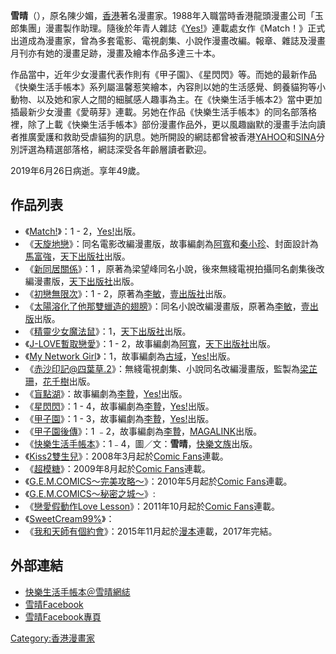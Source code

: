 {{Infobox person
| 姓名     = 雪晴
| 圖像     = 
| 圖像替代 = 
| 圖像說明 = 
| 語系     = 
| 羅馬拼音 = 
| 性別     = 女
| 原文名   = 陳少媚
| 出生日期 = {{Birth date|1969|08|13}}
| 出生地點 = {{HKG-1959}}
| 逝世日期 = {{Death date and age|2019|06|26|1969|08|13}}
| 逝世地點 = 
| 死因     = 
| 國籍     = {{HKG}}
| 別名     = 
| 職業     = [[漫畫家|漫畫家]]
| 活躍時期 = 1990年代－2019年
| 知名原因 = 
| 知名作品 = {{Plainlist|
* 《星閃閃》
* 《甲子園》
* 《[[新同居關係|新同居關係]]》
}}
}}
'''雪晴'''（{{bd|1969年|8月13日|2019年|6月26日|catIdx=Suet}}），原名陳少媚，[[香港|香港]]著名漫畫家。1988年入職當時香港龍頭漫畫公司「玉郎集團」漫畫製作助理。隨後於年青人雜誌《[[Yes!|Yes!]]》連載處女作《Match！》正式出道成為漫畫家，曾為多套電影、電視劇集、小說作漫畫改編。報章、雜誌及漫畫月刊亦有她的漫畫足跡，漫畫及繪本作品多達三十本。

作品當中，近年少女漫畫代表作則有《甲子園》、《星閃閃》等。而她的最新作品《快樂生活手帳本》系列屬溫馨惹笑繪本，內容則以她的生活感覺、飼養貓狗等小動物、以及她和家人之間的細膩感人趣事為主。在《快樂生活手帳本2》當中更加插最新少女漫畫《愛萌芽》連載。另她在作品《快樂生活手帳本》的同名部落格裡，除了上載《快樂生活手帳本》部份漫畫作品外，更以風趣幽默的漫畫手法向讀者推廣愛護和救助受虐貓狗的訊息。她所開設的網誌都曾被香港[[YAHOO|YAHOO]]和[[SINA|SINA]]分別評選為精選部落格，網誌深受各年齡層讀者歡迎。

2019年6月26日病逝。享年49歲。

== 作品列表 ==
*《[[Match!|Match!]]》：1 - 2，[[Yes!|Yes!]]出版。
*《[[天旋地戀|天旋地戀]]》：同名電影改編漫畫版，故事編劇為[[阿寬|阿寬]]和[[秦小珍|秦小珍]]、封面設計為[[馬富強|馬富強]]，[[天下出版社|天下出版社]]出版。
*《[[新同居關係|新同居關係]]》：1 ，原著為梁望峰同名小說，後來無綫電視拍攝同名劇集後改編漫畫版，[[天下出版社|天下出版社]]出版。
*《[[初戀無限次|初戀無限次]]》：1 - 2，原著為[[李敏|李敏]]，[[壹出版社|壹出版社]]出版。
*《[[太陽溶化了他那雙蠟造的翅膀|太陽溶化了他那雙蠟造的翅膀]]》：同名小說改編漫畫版，原著為[[李敏|李敏]]，[[壹出版|壹出版]]出版。
*《[[精靈少女魔法鼠|精靈少女魔法鼠]]》：1，[[天下出版社|天下出版社]]出版。
*《[[J-LOVE暫取戀愛|J-LOVE暫取戀愛]]》：1 - 2，故事編劇為[[阿寬|阿寬]]，[[天下出版社|天下出版社]]出版。
*《[[My_Network_Girl|My Network Girl]]》：1，故事編劇為[[古域|古域]]，[[Yes!|Yes!]]出版。
*《[[赤沙印記@四葉草.2|赤沙印記@四葉草.2]]》：無綫電視劇集、小說同名改編漫畫版，監製為[[梁芷珊|梁芷珊]]，[[花千樹|花千樹]]出版。
*《[[盲點湖|盲點湖]]》：故事編劇為[[李贄|李贄]]，[[Yes!|Yes!]]出版。
*《[[星閃閃|星閃閃]]》：1 - 4，故事編劇為[[李贄|李贄]]，[[Yes!|Yes!]]出版。
*《[[甲子園|甲子園]]》：1 - 3，故事編劇為[[李贄|李贄]]，[[Yes!|Yes!]]出版。
*《[[甲子園後傳|甲子園後傳]]》：1 ﹣2，故事編劇為[[李贄|李贄]]，[[MAGALINK|MAGALINK]]出版。
*《[[快樂生活手帳本|快樂生活手帳本]]》：1﹣4，圖／文：'''雪晴'''，[[快樂文族|快樂文族]]出版。
*《[[Kiss2雙生兒|Kiss2雙生兒]]》：2008年3月起於[[Comic_Fans|Comic Fans]]連載。
*《[[超模糖|超模糖]]》：2009年8月起於[[Comic_Fans|Comic Fans]]連載。
*《[[G.E.M.COMICS～完美攻略～|G.E.M.COMICS～完美攻略～]]》：2010年5月起於[[Comic_Fans|Comic Fans]]連載。
*《[[G.E.M.COMICS～秘密之城～|G.E.M.COMICS～秘密之城～]]》:
*《[[戀愛假動作Love_Lesson|戀愛假動作Love Lesson]]》：2011年10月起於[[Comic_Fans|Comic Fans]]連載。
*《[[SweetCream99%|SweetCream99%]]》：
*《[[我和天師有個約會|我和天師有個約會]]》：2015年11月起於[[漫本|漫本]]連載，2017年完結。

== 外部連結 ==
* [http://hk.myblog.yahoo.com/hello-suetching/ 快樂生活手帳本＠雪晴網綕]
* [https://www.facebook.com/hello-suetching/ 雪晴Facebook]
* [https://www.facebook.com/suetchingcomics 雪晴Facebook專頁] 

[[Category:香港漫畫家|Category:香港漫畫家]]
